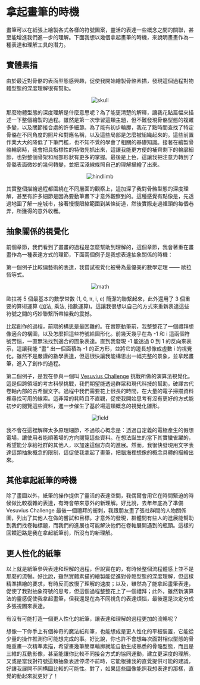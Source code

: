 # 拿起畫筆的時機

畫筆可以在紙張上繪製各式各樣的符號圖案，靈活的表達一些概念之間的關聯，甚至能增進我們進一步的理解。下面我想以幾個拿起畫筆的時機，來說明畫畫作為一種表達和理解工具的潛力。

## 實體素描

由於最近對骨骼的表面型態感興趣，促使我開始繪製骨骼素描，發現這個過程對物體型態的深度理解很有幫助。

<p align="center" style={{ height: '500px', padding: '10px' }}>
  <img src="./skull.jpg" alt="skull" style={{ width: 'auto' }} /> 
</p>

那麼物體型態的深度理解是什麼意思呢？為了能更清楚的解釋，讓我花點篇幅來描述一下整個繪製的過程。雖然是第一次學習這類主題，但不難發現骨骼型態的複雜多變，以及關節接合處的許多細節。為了能有初步輪廓，我花了點時間查找了特定骨骼在不同角度的照片和對應名稱，以及這些局部是怎麼被組織起來的。這些前置作業大大的降低了下筆門檻，也不知不覺的學會了相關的基礎知識。接著在繪製骨骼輪廓時，我會把具指標性的特徵先抓出來，這讓我能更方便的補齊剩下的輪廓細節，也對整個骨架和局部形狀有更多的掌握。最後是上色，這讓我把注意力轉到了骨骼表面微妙的幾何轉變，並把深淺線條照自己的理解描繪了出來。

<p align="center" style={{ height: '500px', padding: '10px' }}>
  <img src="./hindlimb.jpg" alt="hindlimb" style={{ width: 'auto' }} /> 
</p>

其實整個描繪過程都圍繞在不同層面的觀察上，這加深了我對骨骼型態的深度理解，甚至有許多細節是因為要動筆畫下才意外觀察到的。這種感覺有點像是，先透過地圖了解一座城市，接著慢慢限縮範圍到某條街道，然後實際走過裡頭的每個巷弄，所獲得的意外收穫。

## 抽象關係的視覺化

前個章節，我們看到了畫畫的過程是怎麼幫助到理解的，這個章節，我會著重在畫畫作為一種表達方式的環節，下面兩個例子是我想表達抽象關係的時機：

第一個例子比較偏藝術的表達，我嘗試視覺化被譽為最優美的數學定理 —— 歐拉恆等式。

<p align="center" style={{ height: '500px', padding: '10px' }}>
  <img src="./math.jpg" alt="math" style={{ width: 'auto' }} /> 
</p>

歐拉將 5 個最基本的數學常數 (1, 0, π, i, e) 簡潔的聯繫起來，此外還用了 3 個重要的算術運算 (加法, 乘法, 指數運算)。這讓我很想以自己的方式來重新表達這些符號之間的巧妙聯繫所帶給我的震撼。

比起創作的過程，前期的構思是最困難的。在實際動筆前，我整整花了一個禮拜想像適合的構圖，以及怎麼把這些符號給圖形化。前幾天幾乎在為 -1 和 i 這兩個符號苦惱，一直無法找到適合的圖象表達。直到我發現 -1 能透過 0 到 1 的反向來表示，這讓我能 “畫“ 出一個面積為 -1 的正方形，並將它的邊長想像成虛數 i 的視覺化。雖然不是嚴謹的數學表達，但這很快讓我能構思出一幅完整的景象，並拿起畫筆，進入了創作的過程。

第二個例子，是我在參與一個叫 [Vesuvius Challenge](https://scrollprize.org/) 挑戰所做的演算法視覺化。這是個跨領域的考古科學挑戰，我們期望能透過群眾和現代科技的幫助，破譯古代卷軸內部的古希臘文字。過程中我們需要花上很長的時間，在大量的電子掃描資料裡尋找可用的線索。這非常的耗時且不直觀，促使我開始思考有沒有更好的方式能初步的閱覽這些資料，進一步催生了基於場這類概念的視覺化雛形。

<p align="center" style={{ height: '500px', padding: '10px' }}>
  <img src="./field.jpg" alt="field" style={{ width: 'auto' }} /> 
</p>

我不會在這裡解釋太多原理細節，不過核心概念是：透過自定義的電極產生的假想電場，讓使用者能順著場的方向閱覽這些資料。在想法誕生的當下其實蠻雀躍的，希望能分享給社群的其他人，以加速這個方向的進展。然而，我很快發現用文字表達這類抽象概念的限制，這促使我拿起了畫筆，把腦海裡想像的概念具體的描繪出來。

## 其他拿起紙筆的時機

除了畫圖以外，紙筆的操作提供了靈活的表達空間，我偶爾會用它在時間緊迫的時候做比較複雜的表達，有時會帶來意外的新理解。好比說，去年年底為了準備 Vesuvius Challenge 最後一個禮拜的衝刺，我跟朋友畫了張社群間的人物關係圖，列出了其他人在做的嘗試和目標。才意外的發現，群體間有些人的進展能幫助到我們找卷軸標題，而我們的進展也可能解決他們在卷軸展開遇到的瓶頸。這樣的回饋迴路是我在拿起紙筆前，所沒有的新理解。

## 更人性化的紙筆

以上就是紙筆參與表達和理解的過程，但說實在的，有時候整個流程體感上並不是那麼的流暢。好比說，雖然實體素描的繪製能促進對骨骼型態的深度理解，但這樣精準描繪的要求，有時反而放慢了理解的速度；以及，雖然為了能拿起畫筆表達，促使了我對抽象符號的思考，但這個過程整整花上了一個禮拜；此外，雖然新演算法的靈感促使我拿起畫筆，但我還是在為不同視角的表達煩惱，最後還是決定分成多張視圖來表達。

有沒有可能打造一個更人性化的紙筆，讓表達和理解的過程更加的流暢呢？

想像一下你手上有個神奇的魔法紙和筆，也能想成是更人性化的平板裝置，它能從少量的操作推測你可能想完成的事。好比說，你也許不會想每次面對相似型態的骨骼重畫一次精準素描，希望畫幾筆簡單輪廓就能自動生成熟悉的骨骼型態，而且是三維的互動影像，甚至能讓你比較不同接合方式的協同運動，建立更深度的理解。又或是當我對符號這類抽象表達停滯不前時，它能根據我的直覺提供可能的建議，好讓我展開不同構圖比較的可能性。對了，如果這些圖像能照我想表達的那樣，直覺的動起來就更好了！
